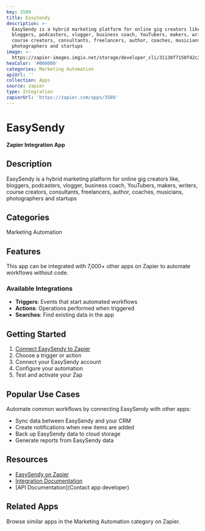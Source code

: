 ```yaml
---
key: 3589
title: EasySendy
description: >-
  EasySendy is a hybrid marketing platform for online gig creators like,
  bloggers, podcasters, vlogger, business coach, YouTubers, makers, writers,
  course creators, consultants, freelancers, author, coaches, musicians,
  photographers and startups
image: >-
  https://zapier-images.imgix.net/storage/developer_cli/31130f7150f42c3b818ba0d98996295f.png?auto=format%2Ccompress&ixlib=python-3.0.0&q=50
hexColor: '#000000'
categories: Marketing Automation
apiUrl: ''
collection: Apps
source: zapier
type: Integration
zapierUrl: 'https://zapier.com/apps/3589'
---
```

# EasySendy

**Zapier Integration App**

## Description

EasySendy is a hybrid marketing platform for online gig creators like, bloggers, podcasters, vlogger, business coach, YouTubers, makers, writers, course creators, consultants, freelancers, author, coaches, musicians, photographers and startups

## Categories

Marketing Automation

## Features

This app can be integrated with 7,000+ other apps on Zapier to automate workflows without code.

### Available Integrations

- **Triggers**: Events that start automated workflows
- **Actions**: Operations performed when triggered
- **Searches**: Find existing data in the app

## Getting Started

1. [Connect EasySendy to Zapier](https://zapier.com/apps/3589)
2. Choose a trigger or action
3. Connect your EasySendy account
4. Configure your automation
5. Test and activate your Zap

## Popular Use Cases

Automate common workflows by connecting EasySendy with other apps:

- Sync data between EasySendy and your CRM
- Create notifications when new items are added
- Back up EasySendy data to cloud storage
- Generate reports from EasySendy data

## Resources

- [EasySendy on Zapier](https://zapier.com/apps/3589)
- [Integration Documentation](https://zapier.com/apps/3589/integrations)
- [API Documentation](Contact app developer)

## Related Apps

Browse similar apps in the Marketing Automation category on Zapier.
